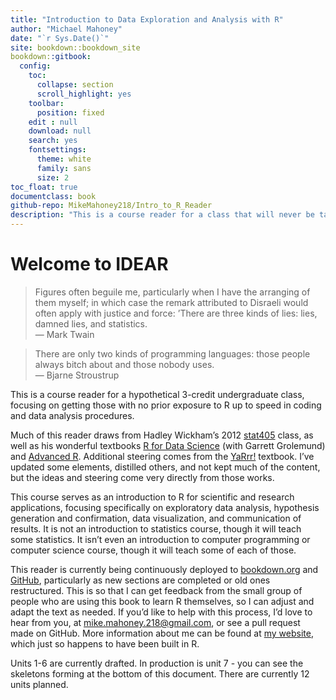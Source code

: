 ```yaml
---
title: "Introduction to Data Exploration and Analysis with R"
author: "Michael Mahoney"
date: "`r Sys.Date()`"
site: bookdown::bookdown_site
bookdown::gitbook:
  config:
    toc:
      collapse: section
      scroll_highlight: yes
    toolbar:
      position: fixed
    edit : null
    download: null
    search: yes
    fontsettings:
      theme: white
      family: sans
      size: 2
toc_float: true
documentclass: book
github-repo: MikeMahoney218/Intro_to_R_Reader
description: "This is a course reader for a class that will never be taught. Hopefully it helps you nonetheless."
---
```


# Welcome to IDEAR {-}

>Figures often beguile me, particularly when I have the arranging of them myself; in which case the remark attributed to Disraeli would often apply with justice and force: 'There are three kinds of lies: lies, damned lies, and statistics.  
><div align = "right"> --- Mark Twain </div>

> There are only two kinds of programming languages: those people always bitch about and those nobody uses.  
><div alight = "right"> --- Bjarne Stroustrup  </div>

This is a course reader for a hypothetical 3-credit undergraduate class, focusing on getting those with no prior exposure to R up to speed in coding and data analysis procedures.

Much of this reader draws from Hadley Wickham's 2012 [stat405](http://stat405.had.co.nz/) class, as well as his wonderful textbooks [R for Data Science](http://r4ds.had.co.nz/index.html) (with Garrett Grolemund) and [Advanced R](https://adv-r.hadley.nz/index.html). Additional steering comes from the [YaRrr!](https://bookdown.org/ndphillips/YaRrr/) textbook. I've updated some elements, distilled others, and not kept much of the content, but the ideas and steering come very directly from those works.

This course serves as an introduction to R for scientific and research applications, focusing specifically on exploratory data analysis, hypothesis generation and confirmation, data visualization, and communication of results. It is not an introduction to statistics course, though it will teach some statistics. It isn't even an introduction to computer programming or computer science course, though it will teach some of each of those. 

This reader is currently being continuously deployed to  [bookdown.org](https://bookdown.org/connect/#/apps/2008/access) and [GitHub](https://github.com/mikemahoney218/Intro_to_R_Reader), particularly as new sections are completed or old ones restructured. This is so that I can get feedback from the small group of people who are using this book to learn R themselves, so I can adjust and adapt the text as needed. If you'd like to help with this process, I'd love to hear from you, at <mike.mahoney.218@gmail.com>, or see a pull request made on GitHub. More information about me can be found at [my website](https://www.mikemahoney218.com), which just so happens to have been built in R.

Units 1-6 are currently drafted. In production is unit 7 - you can see the skeletons forming at the bottom of this document. There are currently 12 units planned.